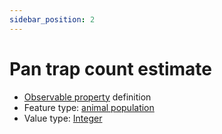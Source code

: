 ```yaml
---
sidebar_position: 2
---
```



# Pan trap count estimate

- [Observable property](/viewers/dawe-vocabs?uri=https://linked.data.gov.au/def/nrm/e4fa718e-76d1-47a2-87c9-b683a3ff3c18) definition
- Feature type: [animal population](http://linked.data.gov.au/def/tern-cv/8a68b4a9-167b-40f0-9222-293a2d20ffee)
- Value type: [Integer](https://w3id.org/tern/ontologies/tern/Integer)

<Example
  protocolModule="invertebrate-pan-trapping"
  observableProperty="https://linked.data.gov.au/def/nrm/e4fa718e-76d1-47a2-87c9-b683a3ff3c18"
/>
